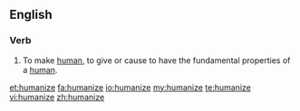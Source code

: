 ==English==
===Verb===
{{en-verb|humanizes|humanizing|humanized|humanized}}

#To make [[human]], to give or cause to have the fundamental properties of a [[human]].

[[et:humanize]]
[[fa:humanize]]
[[io:humanize]]
[[my:humanize]]
[[te:humanize]]
[[vi:humanize]]
[[zh:humanize]]
